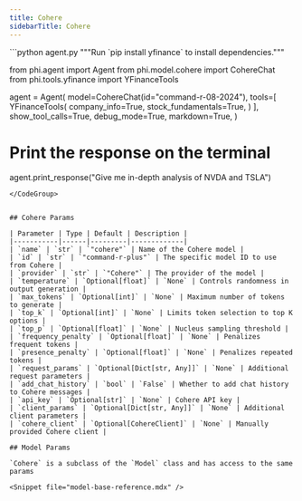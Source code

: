 ```yaml
---
title: Cohere
sidebarTitle: Cohere
---
```


<CodeGroup>
```python agent.py
"""Run `pip install yfinance` to install dependencies."""

from phi.agent import Agent
from phi.model.cohere import CohereChat
from phi.tools.yfinance import YFinanceTools

agent = Agent(
    model=CohereChat(id="command-r-08-2024"),
    tools=[
        YFinanceTools(
            company_info=True,
            stock_fundamentals=True,
        )
    ],
    show_tool_calls=True,
    debug_mode=True,
    markdown=True,
)

# Print the response on the terminal
agent.print_response("Give me in-depth analysis of NVDA and TSLA")

```
</CodeGroup>


## Cohere Params

| Parameter | Type | Default | Description |
|-----------|------|---------|-------------|
| `name` | `str` | `"cohere"` | Name of the Cohere model |
| `id` | `str` | `"command-r-plus"` | The specific model ID to use from Cohere |
| `provider` | `str` | `"Cohere"` | The provider of the model |
| `temperature` | `Optional[float]` | `None` | Controls randomness in output generation |
| `max_tokens` | `Optional[int]` | `None` | Maximum number of tokens to generate |
| `top_k` | `Optional[int]` | `None` | Limits token selection to top K options |
| `top_p` | `Optional[float]` | `None` | Nucleus sampling threshold |
| `frequency_penalty` | `Optional[float]` | `None` | Penalizes frequent tokens |
| `presence_penalty` | `Optional[float]` | `None` | Penalizes repeated tokens |
| `request_params` | `Optional[Dict[str, Any]]` | `None` | Additional request parameters |
| `add_chat_history` | `bool` | `False` | Whether to add chat history to Cohere messages |
| `api_key` | `Optional[str]` | `None` | Cohere API key |
| `client_params` | `Optional[Dict[str, Any]]` | `None` | Additional client parameters |
| `cohere_client` | `Optional[CohereClient]` | `None` | Manually provided Cohere client |

## Model Params

`Cohere` is a subclass of the `Model` class and has access to the same params

<Snippet file="model-base-reference.mdx" />
